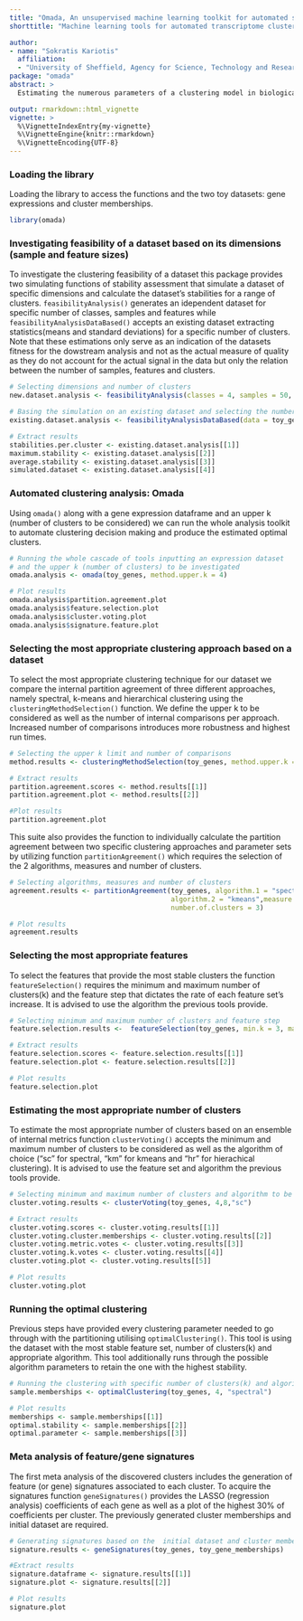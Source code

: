 ---
title: "Omada, An unsupervised machine learning toolkit for automated sample clustering of gene expression profiles"
shorttitle: "Machine learning tools for automated transcriptome clustering analysis"

author: 
- name: "Sokratis Kariotis"
  affiliation: 
  - "University of Sheffield, Agency for Science, Technology and Research (A*STAR)"
package: "omada"
abstract: >
  Estimating the numerous parameters of a clustering model in biological partitioning projects requires deep understanding of machine learning and extensive experimentation. Furthermore, it is often difficult to associate metadata to the generated subgroups through literature or prior knowledge and relevant tools are nonexistent. To address this we have developed a suite of tools to automate these processes to make robust unsupervised clustering of transcriptomic data more accessible. The efficiency of the pipeline was tested with two datasets of different types. A RNA sequencing dataset generated five distinct clustering subgroups and subsequently associated separate clinical based profiles. Our pipeline also utilised a microRNA dataset to partition patients to distinct subgroups to be used for further identification of important differentiated microRNAs.

output: rmarkdown::html_vignette
vignette: >
  %\VignetteIndexEntry{my-vignette}
  %\VignetteEngine{knitr::rmarkdown}
  %\VignetteEncoding{UTF-8}
---

### Loading the library
Loading the library to access the functions and the two toy datasets: gene expressions and cluster memberships.

```{r setup, warning = FALSE, message = FALSE}
library(omada)
```

### Investigating feasibility of a dataset based on its dimensions (sample and feature sizes)
To investigate the clustering feasibility of a dataset this package provides two simulating functions of stability assessment that simulate a dataset of specific dimensions and calculate the dataset's stabilities for a range of clusters. `feasibilityAnalysis()` generates an idependent dataset for specific number of classes, samples and features while `feasibilityAnalysisDataBased()` accepts an existing dataset extracting statistics(means and standard deviations) for a specific number of clusters. Note that these estimations only serve as an indication of the datasets fitness for the dowstream analysis and not as the actual measure of quality as they do not account for the actual signal in the data but only the relation between the number of samples, features and clusters.

```{r feasibility_analysis, warning = FALSE, message = FALSE}
# Selecting dimensions and number of clusters
new.dataset.analysis <- feasibilityAnalysis(classes = 4, samples = 50, features = 15)

# Basing the simulation on an existing dataset and selecting the number of clusters
existing.dataset.analysis <- feasibilityAnalysisDataBased(data = toy_genes, classes = 3)

# Extract results
stabilities.per.cluster <- existing.dataset.analysis[[1]]
maximum.stability <- existing.dataset.analysis[[2]]
average.stability <- existing.dataset.analysis[[3]]
simulated.dataset <- existing.dataset.analysis[[4]]
```

### Automated clustering analysis: Omada
Using `omada()` along with a gene expression dataframe and an upper k (number of clusters to be considered) we can run the whole analysis toolkit to automate clustering decision making and produce the estimated optimal clusters.

```{r omada, warning = FALSE, message = FALSE, cache = TRUE, fig.width = 7, fig.asp = .42, fig.align='center'}
# Running the whole cascade of tools inputting an expression dataset 
# and the upper k (number of clusters) to be investigated
omada.analysis <- omada(toy_genes, method.upper.k = 4)

# Plot results
omada.analysis$partition.agreement.plot
omada.analysis$feature.selection.plot
omada.analysis$cluster.voting.plot
omada.analysis$signature.feature.plot
```

### Selecting the most appropriate clustering approach based on a dataset
To select the most appropriate clustering technique for our dataset we compare the internal partition agreement of three different approaches, namely spectral, k-means and hierarchical clustering using the `clusteringMethodSelection()` function. We define the upper k to be considered as well as the number of internal comparisons per approach. Increased number of comparisons introduces more robustness and highest run times.

```{r method-selection, warning = FALSE, message = FALSE, cache = TRUE, fig.width = 7, fig.asp = .42, fig.align='center'}
# Selecting the upper k limit and number of comparisons
method.results <- clusteringMethodSelection(toy_genes, method.upper.k = 3, number.of.comparisons = 2)

# Extract results
partition.agreement.scores <- method.results[[1]]
partition.agreement.plot <- method.results[[2]]

#Plot results
partition.agreement.plot
```

This suite also provides the function to individually calculate the partition agreement between two specific clustering approaches and parameter sets by utilizing function `partitionAgreement()` which requires the selection of the 2 algorithms, measures and number of clusters.

```{r partition_agreement, warning = FALSE, message = FALSE}
# Selecting algorithms, measures and number of clusters
agreement.results <- partitionAgreement(toy_genes, algorithm.1 = "spectral", measure.1 = "rbfdot", 
                                        algorithm.2 = "kmeans",measure.2 = "Lloyd", 
                                        number.of.clusters = 3)

# Plot results
agreement.results
```

### Selecting the most appropriate features
To select the features that provide the most stable clusters the function `featureSelection()` requires the minimum and maximum number of clusters(k) and the feature step that dictates the rate of each feature set's increase. It is advised to use the  algorithm the previous tools provide.

```{r feature-selection, warning = FALSE, message = FALSE, cache = TRUE, fig.width = 7, fig.asp = .42, fig.align='center'}
# Selecting minimum and maximum number of clusters and feature step
feature.selection.results <-  featureSelection(toy_genes, min.k = 3, max.k = 6, step = 3)

# Extract results
feature.selection.scores <- feature.selection.results[[1]]
feature.selection.plot <- feature.selection.results[[2]]

# Plot results
feature.selection.plot
```

### Estimating the most appropriate number of clusters
To estimate the most appropriate number of clusters based on an ensemble of internal metrics function `clusterVoting()` accepts the minimum and maximum number of clusters to be considered as well as the algorithm of choice ("sc" for spectral, "km" for kmeans and "hr" for hierachical clustering). It is advised to use the feature set and algorithm the previous tools provide.

```{r cluster_voting, warning = FALSE, message = FALSE, cache = TRUE, fig.width = 7, fig.asp = .42, fig.align='center'}
# Selecting minimum and maximum number of clusters and algorithm to be used
cluster.voting.results <- clusterVoting(toy_genes, 4,8,"sc")

# Extract results
cluster.voting.scores <- cluster.voting.results[[1]]
cluster.voting.cluster.memberships <- cluster.voting.results[[2]]
cluster.voting.metric.votes <- cluster.voting.results[[3]]
cluster.voting.k.votes <- cluster.voting.results[[4]]
cluster.voting.plot <- cluster.voting.results[[5]]

# Plot results
cluster.voting.plot
```

### Running the optimal clustering
Previous steps have provided every clustering parameter needed to go through with the partitioning utilising `optimalClustering()`. This tool is using the dataset with the most stable feature set, number of clusters(k) and appropriate algorithm. This tool additionally runs through the possible algorithm parameters to retain the one with the highest stability.

```{r optimal_clustering, warning = FALSE, message = FALSE}
# Running the clustering with specific number of clusters(k) and algorithm 
sample.memberships <- optimalClustering(toy_genes, 4, "spectral")

# Plot results
memberships <- sample.memberships[[1]]
optimal.stability <- sample.memberships[[2]]
optimal.parameter <- sample.memberships[[3]]
```

### Meta analysis of feature/gene signatures
The first meta analysis of the discovered clusters includes the generation of feature (or gene) signatures associated to each cluster. To acquire the signatures function `geneSignatures()` provides the LASSO (regression analysis) coefficients of each gene as well as a plot of the highest 30% of coefficients per cluster. The previously generated cluster memberships and initial dataset are required.

```{r gene-signatures, warning = FALSE, message = FALSE, cache = TRUE, fig.width = 7, fig.asp = .42, fig.align='center'}

# Generating signatures based on the  initial dataset and cluster memberships
signature.results <- geneSignatures(toy_genes, toy_gene_memberships)

#Extract results
signature.dataframe <- signature.results[[1]]
signature.plot <- signature.results[[2]]

# Plot results
signature.plot
```

